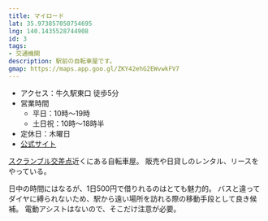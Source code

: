 ```yaml
---
title: マイロード
lat: 35.973857050754695
lng: 140.1435528744908
id: 3
tags:
- 交通機関
description: 駅前の自転車屋です。
gmap: https://maps.app.goo.gl/ZKY42ehG2EWvwkFV7
---
```


- アクセス：牛久駅東口 徒歩5分
- 営業時間
  - 平日：10時～19時
  - 土日祝：10時～18時半
- 定休日：木曜日
- [公式サイト](http://osmyroad.com/)

[スクランブル交差点](/spot_note/scrumble)近くにある自転車屋。
販売や日貸しのレンタル、リースをやっている。

日中の時間にはなるが、1日500円で借りれるのはとても魅力的。
バスと違ってダイヤに縛られないため、駅から遠い場所を訪れる際の移動手段として良き候補。
電動アシストはないので、そこだけ注意が必要。



